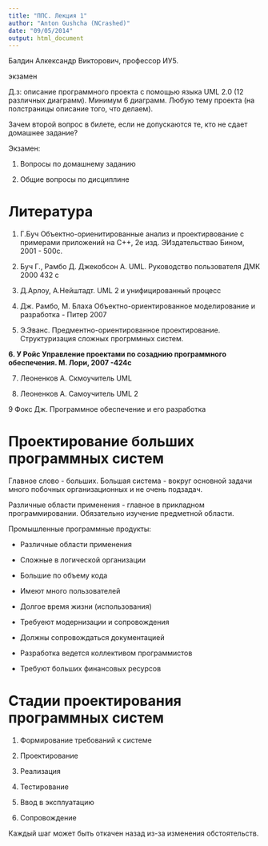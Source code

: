 ```yaml
---
title: "ППС. Лекция 1"
author: "Anton Gushcha (NCrashed)"
date: "09/05/2014"
output: html_document
---
```


Балдин Алкександр Викторович, профессор ИУ5.

экзамен

Д.з: описание программного проекта с помощью языка UML 2.0 (12 различных диаграмм). Минимум 6 диаграмм. Любую тему проекта (на полстраницы описание того, что делаем).

Зачем второй вопрос в билете, если не допускаются те, кто не сдает домашнее задание?

Экзамен:

1. Вопросы по домашнему заданию

2. Общие вопросы по дисциплине

Литература
==========

1. Г.Буч Объектно-ориенитированные анализ и проектирвование с примерами приложений на С++, 2е изд. ЭИздательствао Бином, 2001 - 500с.

2. Буч Г., Рамбо Д. Джекобсон А. UML. Руководство пользователя ДМК 2000 432 с

3. Д.Арлоу, А.Нейштадт. UML 2 и унифицированный процесс

4. Дж. Рамбо, М. Блаха Объектно-ориентированное моделирование и разработка - Питер 2007

5. Э.Эванс. Предментно-ориентированное проектирование. Структуризация сложных прогрммных систем.

**6. У Ройс Управление проектами по созаднию программного обеспечения. М. Лори, 2007 -424с**

7. Леоненков А. Скмоучитель UML

8. Леоненков А. Самоучитель UML 2

9 Фокс Дж. Программное обеспечение и его разработка

Проектирование больших программных систем
==============

Главное слово - больших. Большая система - вокруг основной задачи много побочных организационных и не очень подзадач.

Различные области применения - главное в прикладном программировании. Обязательно изучение предметной области.

Промышленные программные продукты:

* Различные области применения

* Сложные в логической организации

* Большие по объему кода

* Имеют много пользователей

* Долгое время жизни (использования)

* Требуеют модернизации и сопровождения

* Должны сопровождаться документацией 

* Разработка ведется коллективом программистов

* Требуют больших финансовых ресурсов

Стадии проектирования программных систем
=========================

1. Формирование требований к системе

2. Проектирование

3. Реализация

4. Тестирование

5. Ввод в эксплуатацию

6. Сопровождение

Каждый шаг может быть откачен назад из-за изменения обстоятельств.
